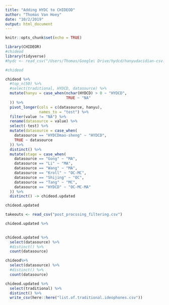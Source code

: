 ```yaml
---
title: "Adding HYDC to CHIDEOD"
author: "Thomas Van Hoey"
date: "10/2/2019"
output: html_document
---
```


```r
knitr::opts_chunk$set(echo = TRUE)
```

```r
library(CHIDEOR)
#chideod 
library(tidyverse)
#hydc <- read_csv("/Users/Thomas/Google\ Drive/hydcd/hanyudacidian-csv.zip")
```



```r
#chideod

chideod %>% 
  #top_n(50) %>%
  #select(traditional, HYDCD, datasource) %>%
  mutate(hanyu = case_when(nchar(HYDCD) > 0 ~ "HYDCD",
                           TRUE ~ "NA"
  )) %>%
  pivot_longer(cols = c(datasource, hanyu),
               names_to = "test") %>%
  filter(value != "NA") %>%
  rename(datasource = value) %>%
  select(-test) %>%
  mutate(datasource = case_when(
    datasource == "HYDCDmao-sheng" ~ "HYDCD",
    TRUE ~ datasource
  )) %>%
  distinct() %>%
  mutate(stage = case_when(
    datasource == "Gong" ~ "MA",
    datasource == "Li" ~ "MA",
    datasource == "Wang" ~ "MA",
    datasource == "Kroll" ~ "OC-MC",
    datasource == "Shijing" ~ "OC",
    datasource == "Tang" ~ "MC",
    datasource == "HYDCD" ~ "OC-MC-MA"
  )) %>%
  distinct() -> chideod.updated

chideod.updated

```

```r
takeouts <- read_csv("post_procssing_filtering.csv")

chideod.updated %>%
  
```



```r
chideod.updated %>%
  select(datasource) %>%
  #distinct() %>%
  count(datasource)

chideod%>%
  select(datasource) %>%
  #distinct() %>%
  count(datasource)
```


```r
chideod.updated %>%
  select(traditional) %>%
  distinct() %>%
  write_csv(here::here("list.of.traditional.ideophones.csv"))
```


